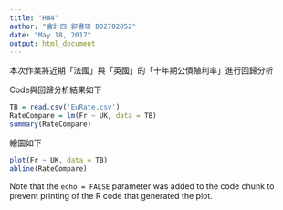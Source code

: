 ```yaml
---
title: "HW4"
author: "會計四 郭書瑋 B02702052"
date: "May 18, 2017"
output: html_document
---
```


本次作業將近期「法國」與「英國」的「十年期公債殖利率」進行回歸分析

Code與回歸分析結果如下

```r
TB = read.csv('EuRate.csv')
RateCompare = lm(Fr ~ UK, data = TB)
summary(RateCompare)
```

繪圖如下

```r
plot(Fr ~ UK, data = TB)
abline(RateCompare)
```

Note that the `echo = FALSE` parameter was added to the code chunk to prevent printing of the R code that generated the plot.
